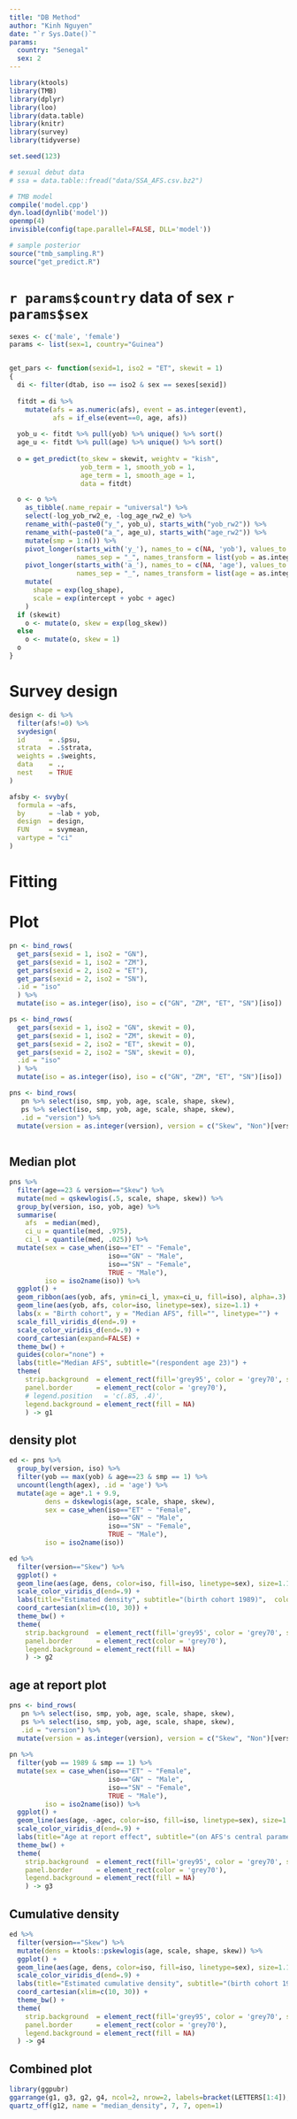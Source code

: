 ```yaml
---
title: "DB Method"
author: "Kinh Nguyen"
date: "`r Sys.Date()`"
params:
  country: "Senegal"
  sex: 2
---
```


```r
library(ktools)
library(TMB)
library(dplyr)
library(loo)
library(data.table)
library(knitr)
library(survey)
library(tidyverse)

set.seed(123)
```

```r
# sexual debut data
# ssa = data.table::fread("data/SSA_AFS.csv.bz2")

# TMB model
compile('model.cpp')
dyn.load(dynlib('model'))
openmp(4)
invisible(config(tape.parallel=FALSE, DLL='model'))

# sample posterior
source("tmb_sampling.R")
source("get_predict.R")
```

# `r params$country` data of sex `r params$sex`

```r
sexes <- c('male', 'female')
params <- list(sex=1, country="Guinea")


get_pars <- function(sexid=1, iso2 = "ET", skewit = 1) 
{
  di <- filter(dtab, iso == iso2 & sex == sexes[sexid])
 
  fitdt = di %>% 
    mutate(afs = as.numeric(afs), event = as.integer(event),
           afs = if_else(event==0, age, afs))
  
  yob_u <- fitdt %>% pull(yob) %>% unique() %>% sort()
  age_u <- fitdt %>% pull(age) %>% unique() %>% sort()
  
  o = get_predict(to_skew = skewit, weightv = "kish", 
                  yob_term = 1, smooth_yob = 1, 
                  age_term = 1, smooth_age = 1, 
                  data = fitdt)

  o <- o %>% 
    as_tibble(.name_repair = "universal") %>% 
    select(-log_yob_rw2_e, -log_age_rw2_e) %>%
    rename_with(~paste0("y_", yob_u), starts_with("yob_rw2")) %>%
    rename_with(~paste0("a_", age_u), starts_with("age_rw2")) %>%
    mutate(smp = 1:n()) %>% 
    pivot_longer(starts_with('y_'), names_to = c(NA, 'yob'), values_to = "yobc", 
                 names_sep = "_", names_transform = list(yob = as.integer)) %>%
    pivot_longer(starts_with('a_'), names_to = c(NA, 'age'), values_to = "agec", 
                 names_sep = "_", names_transform = list(age = as.integer)) %>% 
    mutate(
      shape = exp(log_shape),
      scale = exp(intercept + yobc + agec)
    )
  if (skewit)
    o <- mutate(o, skew = exp(log_skew))
  else
    o <- mutate(o, skew = 1)
  o
}
```

# Survey design

```r
design <- di %>% 
  filter(afs!=0) %>% 
  svydesign(
  id      = .$psu, 
  strata  = .$strata, 
  weights = .$weights,
  data    = ., 
  nest    = TRUE
)

afsby <- svyby(
  formula = ~afs, 
  by      = ~lab + yob, 
  design  = design, 
  FUN     = svymean, 
  vartype = "ci"
)
```


# Fitting

# Plot

```r
pn <- bind_rows(
  get_pars(sexid = 1, iso2 = "GN"),
  get_pars(sexid = 1, iso2 = "ZM"),
  get_pars(sexid = 2, iso2 = "ET"),
  get_pars(sexid = 2, iso2 = "SN"),
  .id = "iso"
  ) %>% 
  mutate(iso = as.integer(iso), iso = c("GN", "ZM", "ET", "SN")[iso])

ps <- bind_rows(
  get_pars(sexid = 1, iso2 = "GN", skewit = 0),
  get_pars(sexid = 1, iso2 = "ZM", skewit = 0),
  get_pars(sexid = 2, iso2 = "ET", skewit = 0),
  get_pars(sexid = 2, iso2 = "SN", skewit = 0),
  .id = "iso"
  ) %>% 
  mutate(iso = as.integer(iso), iso = c("GN", "ZM", "ET", "SN")[iso])

pns <- bind_rows(
   pn %>% select(iso, smp, yob, age, scale, shape, skew), 
   ps %>% select(iso, smp, yob, age, scale, shape, skew),
   .id = "version") %>% 
  mutate(version = as.integer(version), version = c("Skew", "Non")[version])
 
```

## Median plot

```r
pns %>% 
  filter(age==23 & version=="Skew") %>%
  mutate(med = qskewlogis(.5, scale, shape, skew)) %>% 
  group_by(version, iso, yob, age) %>%
  summarise(
    afs  = median(med), 
    ci_u = quantile(med, .975),
    ci_l = quantile(med, .025)) %>% 
  mutate(sex = case_when(iso=="ET" ~ "Female",
                         iso=="GN" ~ "Male", 
                         iso=="SN" ~ "Female",
                         TRUE ~ "Male"),
         iso = iso2name(iso)) %>% 
  ggplot() +
  geom_ribbon(aes(yob, afs, ymin=ci_l, ymax=ci_u, fill=iso), alpha=.3) +
  geom_line(aes(yob, afs, color=iso, linetype=sex), size=1.1) +
  labs(x = "Birth cohort", y = "Median AFS", fill="", linetype="") +
  scale_fill_viridis_d(end=.9) +
  scale_color_viridis_d(end=.9) +
  coord_cartesian(expand=FALSE) +
  theme_bw() +
  guides(color="none") +
  labs(title="Median AFS", subtitle="(respondent age 23)") +
  theme(
    strip.background  = element_rect(fill='grey95', color = 'grey70', size = .3), 
    panel.border      = element_rect(color = 'grey70'),
    # legend.position   = 'c(.85, .4)',
    legend.background = element_rect(fill = NA)
    ) -> g1
```

## density plot

```r
ed <- pns %>% 
  group_by(version, iso) %>% 
  filter(yob == max(yob) & age==23 & smp == 1) %>% 
  uncount(length(agex), .id = 'age') %>% 
  mutate(age = age*.1 + 9.9, 
         dens = dskewlogis(age, scale, shape, skew),
         sex = case_when(iso=="ET" ~ "Female",
                         iso=="GN" ~ "Male", 
                         iso=="SN" ~ "Female",
                         TRUE ~ "Male"),
         iso = iso2name(iso))

ed %>% 
  filter(version=="Skew") %>% 
  ggplot() +
  geom_line(aes(age, dens, color=iso, fill=iso, linetype=sex), size=1.1) +
  scale_color_viridis_d(end=.9) +
  labs(title="Estimated density", subtitle="(birth cohort 1989)",  color="", y="Density", x="Age", linetype="") +
  coord_cartesian(xlim=c(10, 30)) + 
  theme_bw() +
  theme(
    strip.background  = element_rect(fill='grey95', color = 'grey70', size = .3), 
    panel.border      = element_rect(color = 'grey70'),
    legend.background = element_rect(fill = NA)
    ) -> g2
```

## age at report plot

```r
pns <- bind_rows(
   pn %>% select(iso, smp, yob, age, scale, shape, skew), 
   ps %>% select(iso, smp, yob, age, scale, shape, skew),
   .id = "version") %>% 
  mutate(version = as.integer(version), version = c("Skew", "Non")[version])
 
pn %>% 
  filter(yob == 1989 & smp == 1) %>% 
  mutate(sex = case_when(iso=="ET" ~ "Female",
                         iso=="GN" ~ "Male", 
                         iso=="SN" ~ "Female",
                         TRUE ~ "Male"),
         iso = iso2name(iso)) %>%
  ggplot() +
  geom_line(aes(age, -agec, color=iso, fill=iso, linetype=sex), size=1.1) +
  scale_color_viridis_d(end=.9) +
  labs(title="Age at report effect", subtitle="(on AFS's central parameter)", color="", y="Coefficient", x="Age", linetype="") +
  theme_bw() +
  theme(
    strip.background  = element_rect(fill='grey95', color = 'grey70', size = .3), 
    panel.border      = element_rect(color = 'grey70'),
    legend.background = element_rect(fill = NA)
    ) -> g3
```

## Cumulative density

```r
ed %>% 
  filter(version=="Skew") %>% 
  mutate(dens = ktools::pskewlogis(age, scale, shape, skew)) %>% 
  ggplot() +
  geom_line(aes(age, dens, color=iso, fill=iso, linetype=sex), size=1.1) +
  scale_color_viridis_d(end=.9) +
  labs(title="Estimated cumulative density", subtitle="(birth cohort 1989)",  color="", y="Density", x="Age", linetype="") +
  coord_cartesian(xlim=c(10, 30)) + 
  theme_bw() +
  theme(
    strip.background  = element_rect(fill='grey95', color = 'grey70', size = .3), 
    panel.border      = element_rect(color = 'grey70'),
    legend.background = element_rect(fill = NA)
  ) -> g4
```

## Combined plot

```r
library(ggpubr)
ggarrange(g1, g3, g2, g4, ncol=2, nrow=2, labels=bracket(LETTERS[1:4]), common.legend = TRUE, legend = "bottom")
quartz_off(g12, name = "median_density", 7, 7, open=1)

```